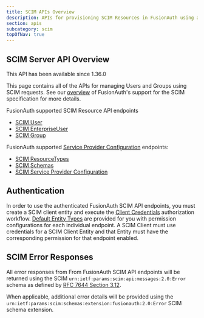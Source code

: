 ```yaml
---
title: SCIM APIs Overview
description: APIs for provisioning SCIM Resources in FusionAuth using a SCIM Client
section: apis
subcategory: scim
topOfNav: true
---
```


<EnterpriseEditionBlurb />

## SCIM Server API Overview

<Aside type="version">
This API has been available since 1.36.0
</Aside>

This page contains all of the APIs for managing Users and Groups using SCIM requests. See our [overview](/docs/lifecycle/migrate-users/scim/scim) of FusionAuth's support for the SCIM specification for more details.

FusionAuth supported SCIM Resource API endpoints

* [SCIM User](/docs/apis/scim/scim-user)
* [SCIM EnterpriseUser](/docs/apis/scim/scim-enterprise-user)
* [SCIM Group](/docs/apis/scim/scim-group)

FusionAuth supported [Service Provider Configuration](/docs/apis/scim/scim-service-provider) endpoints:

* [SCIM ResourceTypes](/docs/apis/scim/scim-service-provider#retrieve-resource-types)
* [SCIM Schemas](/docs/apis/scim/scim-service-provider#retrieve-schemas)
* [SCIM Service Provider Configuration](/docs/apis/scim/scim-service-provider#retrieve-service-provider-configuration)

## Authentication

In order to use the authenticated FusionAuth SCIM API endpoints, you must create a SCIM client entity and execute the [Client Credentials](/docs/apis/authentication#client-credentials) authorization workflow. [Default Entity Types](/docs/get-started/core-concepts/entity-management#scim-configuration) are provided for you with permission configurations for each individual endpoint. A SCIM Client must use credentials for a SCIM Client Entity and that Entity must have the corresponding permission for that endpoint enabled.

## SCIM Error Responses

All error responses from From FusionAuth SCIM API endpoints will be returned using the SCIM `urn:ietf:params:scim:api:messages:2.0:Error` schema as defined by [RFC 7644 Section 3.12](https://datatracker.ietf.org/doc/html/rfc7644#section-3.12).

<JSON title="Example SCIM error response" src="scim/scim-error-response.json" />

When applicable, additional error details will be provided using the `urn:ietf:params:scim:schemas:extension:fusionauth:2.0:Error` SCIM schema extension.

<JSON title="Example SCIM Error Response with FusionAuth custom extension schema" src="scim/scim-extended-error-response.json" />
